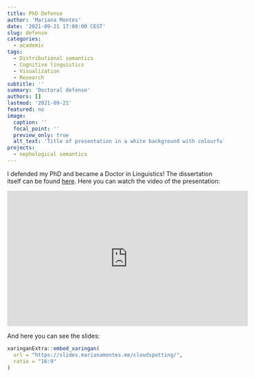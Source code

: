 ```yaml
---
title: PhD Defense
author: 'Mariana Montes'
date: '2021-09-21 17:00:00 CEST'
slug: defense
categories:
  - academic
tags:
  - Distributional semantics
  - Cognitive linguistics
  - Visualization
  - Research
subtitle: ''
summary: 'Doctoral defense'
authors: []
lastmod: '2021-09-21'
featured: no
image:
  caption: ''
  focal_point: ''
  preview_only: true
  alt_text: 'Title of presentation in a white background with colourful scatterplots and a circle with a concordance inside'
projects:
  - nephological semantics
---
```


I defended my PhD and became a Doctor in Linguistics!
The dissertation itself can be found [here](https://cloudspotting.marianamontes.me).
Here you can watch the video of the presentation:

<iframe width="560" height="315" src="https://www.youtube.com/embed/eQgvyas2Du8" title="YouTube video player" frameborder="0" allow="accelerometer; autoplay; clipboard-write; encrypted-media; gyroscope; picture-in-picture" allowfullscreen>

</iframe>

And here you can see the slides:

```r
xaringanExtra::embed_xaringan(
  url = "https://slides.marianamontes.me/cloudspotting/",
  ratio = "16:9"
)
```

